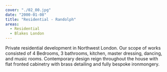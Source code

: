 ```yaml
---
cover: "./02_00.jpg"
date: "2000-01-08"
title: "Residential - Randolph"
areas:
  - Residential
  - Blakes London 
---
```


Private residential development in Northwest London. Our scope of
works consisted of 4 Bedrooms, 3 bathrooms, kitchen, master dressing,
dancing, and music rooms.
Contemporary design reign throughout the house with flat fronted cabinetry
with brass detailing and fully bespoke ironmongery.
